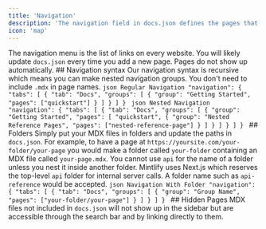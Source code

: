 ```yaml
---
title: 'Navigation'
description: 'The navigation field in docs.json defines the pages that go in the navigation menu'
icon: 'map'
---
```

The navigation menu is the list of links on every website. You will likely update `docs.json` every time you add a new page. Pages do not show up automatically. ## Navigation syntax Our navigation syntax is recursive which means you can make nested navigation groups. You don't need to include `.mdx` in page names. <CodeGroup> ```json Regular Navigation "navigation": { "tabs": [ { "tab": "Docs", "groups": [ { "group": "Getting Started", "pages": ["quickstart"] } ] } ] } ``` ```json Nested Navigation "navigation": { "tabs": [ { "tab": "Docs", "groups": [ { "group": "Getting Started", "pages": [ "quickstart", { "group": "Nested Reference Pages", "pages": ["nested-reference-page"] } ] } ] } ] } ``` </CodeGroup> ## Folders Simply put your MDX files in folders and update the paths in `docs.json`. For example, to have a page at `https://yoursite.com/your-folder/your-page` you would make a folder called `your-folder` containing an MDX file called `your-page.mdx`. <Warning> You cannot use `api` for the name of a folder unless you nest it inside another folder. Mintlify uses Next.js which reserves the top-level `api` folder for internal server calls. A folder name such as `api-reference` would be accepted. </Warning> ```json Navigation With Folder "navigation": { "tabs": [ { "tab": "Docs", "groups": [ { "group": "Group Name", "pages": ["your-folder/your-page"] } ] } ] } ``` ## Hidden Pages MDX files not included in `docs.json` will not show up in the sidebar but are accessible through the search bar and by linking directly to them.